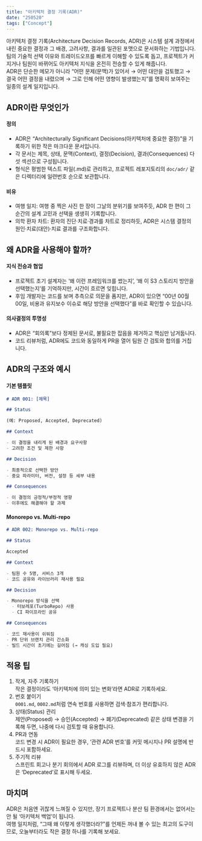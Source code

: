 ```yaml
---
title: "아키텍처 결정 기록(ADR)"
date: "250520"
tags: ["Concept"]
---
```


아키텍처 결정 기록(Architecture Decision Records, ADR)은 시스템 설계 과정에서 내린 중요한 결정과 그 배경, 고려사항, 결과를 일관된 포맷으로 문서화하는 기법입니다.  
팀의 기술적 선택 이유와 트레이드오프를 빠르게 이해할 수 있도록 돕고, 프로젝트가 커지거나 팀원이 바뀌어도 아키텍처 지식을 온전히 전승할 수 있게 해줍니다.  
ADR은 단순한 메모가 아니라 “어떤 문제(문맥)가 있어서 → 어떤 대안을 검토했고 → 결국 어떤 결정을 내렸으며 → 그로 인해 어떤 영향이 발생했는지”를 명확히 보여주는 일종의 설계 일지입니다.

## ADR이란 무엇인가

#### 정의

- ADR은 “Architecturally Significant Decisions(아키텍처에 중요한 결정)”을 기록하기 위한 작은 마크다운 문서입니다.
- 각 문서는 제목, 상태, 문맥(Context), 결정(Decision), 결과(Consequences) 다섯 섹션으로 구성됩니다.
- 형식은 평범한 텍스트 파일(.md)로 관리하고, 프로젝트 레포지토리의 `doc/adr/` 같은 디렉터리에 일련번호 순으로 보관합니다.

#### 비유

- 여행 일지: 여행 중 찍은 사진 한 장이 그날의 분위기를 보여주듯, ADR 한 편이 그 순간의 설계 고민과 선택을 생생히 기록합니다.
- 의학 환자 차트: 환자의 진단·치료·경과를 차트로 정리하듯, ADR은 시스템 결정의 원인·치료(대안)·치료 결과를 구조화합니다.

## 왜 ADR을 사용해야 할까?

#### 지식 전승과 협업

- 프로젝트 초기 설계자는 ‘왜 이런 프레임워크를 썼는지’, ‘왜 이 S3 스토리지 방안을 선택했는지’를 기억하지만, 시간이 흐르면 잊힙니다.
- 후임 개발자는 코드를 보며 추측으로 의문을 품지만, ADR이 있으면 “00년 00월 00일, 비용과 유지보수 이슈로 해당 방안을 선택했다”를 바로 확인할 수 있습니다.

#### 의사결정의 투명성

- ADR은 “회의록”보다 정제된 문서로, 불필요한 잡음을 제거하고 핵심만 남겨둡니다.
- 코드 리뷰처럼, ADR에도 코드와 동일하게 PR을 열어 팀원 간 검토와 합의를 거칩니다.

## ADR의 구조와 예시

#### 기본 템플릿

```markdown
# ADR 001: [제목]

## Status

(예: Proposed, Accepted, Deprecated)

## Context

- 이 결정을 내리게 된 배경과 요구사항
- 고려한 조건 및 제한 사항

## Decision

- 최종적으로 선택한 방안
- 중요 파라미터, 버전, 설정 등 세부 내용

## Consequences

- 이 결정의 긍정적/부정적 영향
- 이후에도 해결해야 할 과제
```

#### Monorepo vs. Multi-repo

```markdown
# ADR 002: Monorepo vs. Multi-repo

## Status

Accepted

## Context

- 팀원 수 5명, 서비스 3개
- 코드 공유와 라이브러리 재사용 필요

## Decision

- Monorepo 방식을 선택
  - 터보레포(TurboRepo) 사용
  - CI 파이프라인 공유

## Consequences

- 코드 재사용이 쉬워짐
- PR 단위 브랜치 관리 간소화
- 빌드 시간이 초기에는 길어짐 (→ 캐싱 도입 필요)
```

## 적용 팁

1. 작게, 자주 기록하기  
   작은 결정이라도 ‘아키텍처에 의미 있는 변화’라면 ADR로 기록하세요.
2. 번호 붙이기  
   `0001.md`, `0002.md`처럼 연속 번호를 사용하면 검색·참조가 편리합니다.
3. 상태(Status) 관리  
   제안(Proposed) → 승인(Accepted) → 폐기(Deprecated) 같은 상태 변경을 기록해 두면, 나중에 다시 검토할 때 유용합니다.
4. PR과 연동  
   코드 변경 시 ADR이 필요한 경우, ‘관련 ADR 번호’를 커밋 메시지나 PR 설명에 반드시 포함하세요.
5. 주기적 리뷰  
   스프린트 회고나 분기 회의에서 ADR 로그를 리뷰하며, 더 이상 유효하지 않은 ADR은 ‘Deprecated’로 표시해 두세요.

## 마치며

ADR은 처음엔 귀찮게 느껴질 수 있지만, 장기 프로젝트나 분산 팀 환경에서는 없어서는 안 될 ‘아키텍처 백업’이 됩니다.  
여행 일지처럼, “그때 왜 이렇게 생각했더라?”를 언제든 꺼내 볼 수 있는 최고의 도구이므로, 오늘부터라도 작은 결정 하나를 기록해 보세요.
